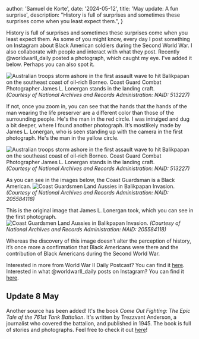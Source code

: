 

  author: 'Samuel de Korte',
  date: '2024-05-12',
  title: 'May update: A fun surprise',
  description:
    "History is full of surprises and sometimes these surprises come when you least expect them.",
}


History is full of surprises and sometimes these surprises come when you least expect them. As some of you might know, every day I post something on Instagram about Black American soldiers during the Second World War. I also collaborate with people and interact with what they post. Recently @worldwarII_daily posted a photograph, which caught my eye. I've added it below. Perhaps you can also spot it.

<Image
                src={shared}
                alt="Australian troops storm ashore in the first assault wave to hit Balikpapan on the southeast coast of oil-rich Borneo. Coast Guard Combat Photographer James L. Lonergan stands in the landing craft."
                sizes="(min-width: 1000px) 32rem, 20rem"
                className="aspect-square rotate-0 rounded-2xl bg-stone-100 object-cover dark:bg-stone-800"
              />
*(Courtesy of National Archives and Records Administration: NAID: 513227)*  

If not, once you zoom in, you can see that the hands that the hands of the man wearing the life preserver are a different color than those of the surrounding people. He's the man in the red circle. I was intruiged and dug a bit deeper, where I found another photograph. It’s mostlikely made by James L. Lonergan, who is seen standing up with the camera in the first photograph. He's the man in the yellow circle.  

<Image
                src={circled}
                alt="Australian troops storm ashore in the first assault wave to hit Balikpapan on the southeast coast of oil-rich Borneo. Coast Guard Combat Photographer James L. Lonergan stands in the landing craft."
                sizes="(min-width: 1000px) 32rem, 20rem"
                className="aspect-square rotate-0 rounded-2xl bg-stone-100 object-cover dark:bg-stone-800"
              />
*(Courtesy of National Archives and Records Administration: NAID: 513227)*  

As you can see in the images below, the Coast Guardsman is a Black American.
<Image
                src={found}
                alt="Coast Guardsmen Land Aussies in Balikpapan Invasion."
                sizes="(min-width: 1000px) 32rem, 20rem"
                className="aspect-square rotate-0 rounded-2xl bg-stone-100 object-cover dark:bg-stone-800"
              />
*(Courtesy of National Archives and Records Administration: NAID: 205584118)*  

This is the original image that James L. Lonergan took, which you can see in the first photograph.  
<Image
                src={otherimage}
                alt="Coast Guardsmen Land Aussies in Balikpapan Invasion."
                sizes="(min-width: 1000px) 32rem, 20rem"
                className="aspect-square rotate-0 rounded-2xl bg-stone-100 object-cover dark:bg-stone-800"
              />
*(Courtesy of National Archives and Records Administration: NAID: 205584118)*  

Whereas the discovery of this image doesn’t alter the perception of history, it’s once more a confirmation that Black Americans were there and the contribution of Black Americans during the Second World War.  

Interested in more from World War II Daily Postcast? You can find it [here](https://open.spotify.com/show/4DOxOOi0S3cxcMjms6Mq0M?si=6cYrANmoT4CXBsGrNGOAOA).  
Interested in what @worldwarII_daily posts on Instagram? You can find it [here](https://www.instagram.com/worldwarii_daily?igsh=b2hxbzh1Z2lsaWox).

## Update 8 May
Another source has been added! It's the book <em>Come Out Fighting: The Epic Tale of the 761st Tank Battalion</em>. It's written by Trezzvant Anderson, a journalist who covered the battalion, and published in 1945. The book is full of stories and photographs. Feel free to check it out [here](/sources)!



